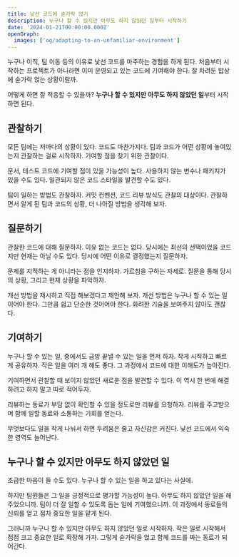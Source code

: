 ```yaml
---
title: 낯선 코드에 숟가락 얹기
description: 누구나 할 수 있지만 아무도 하지 않았던 일부터 시작하기
date: '2024-01-21T00:00:00.000Z'
openGraph:
  images: ['og/adapting-to-an-unfamiliar-environment']
---
```


누구나 이직, 팀 이동 등의 이유로 낯선 코드를 마주하는 경험을 하게 된다. 처음부터 시작하는 프로젝트가 아니라면 이미 운영되고 있는 코드에 기여해야 한다. 잘 차려둔 밥상에 숟가락 얹는 상황이랄까.

어떻게 하면 잘 적응할 수 있을까? **누구나 할 수 있지만 아무도 하지 않았던 일**부터 시작하면 된다.

## 관찰하기

모든 팀에는 저마다의 상황이 있다. 코드도 마찬가지다. 팀과 코드가 어떤 상황에 놓여있는지 관찰하는 걸로 시작하자. 기여할 점을 찾기 위한 관찰이다.

문서, 테스트 코드에 기여할 점이 있을 가능성이 높다. 사용하지 않는 변수나 패키지가 있을 수도 있다. 일관되지 않은 코드 스타일을 발견할 수도 있다.

팀이 일하는 방법도 관찰하자. 커밋 컨벤션, 코드 리뷰 방식도 관찰의 대상이다. 관찰하면서 알게 된 팀과 코드의 상황, 더 나아질 방법을 생각해 보자.

## 질문하기

관찰한 코드에 대해 질문하자. 이유 없는 코드는 없다. 당시에는 최선의 선택이었을 코드지만 현재는 아닐 수도 있다. 당시에 어떤 이유로 결정했는지 질문하자.

문제를 지적하는 게 아니라는 점을 인지하자. 가르침을 구하는 자세로. 질문을 통해 당시의 상황, 그리고 현재 상황을 파악하자.

개선 방법을 제시하고 직접 해보겠다고 제안해 보자. 개선 방법은 누구나 할 수 있는 일이어야 한다. 그만큼 쉽고 단순한 것이어야 한다. 화려한 기술을 보여주지 않아도 괜찮다.

## 기여하기

누구나 할 수 있는 일, 중에서도 금방 끝낼 수 있는 일을 먼저 하자. 작게 시작하고 빠르게 공유하자. 작은 일을 여러 개 해도 좋다. 그 과정에서 코드에 대한 이해도가 높아진다.

기여하면서 관찰할 때 보이지 않았던 새로운 점을 발견할 수 있다. 이 역시 한 번에 해결하려고 하지 말고 따로 적어두자.

리뷰하는 동료가 부담 없이 확인할 수 있을 정도로만 리뷰를 요청하자. 리뷰를 주고받으며 함께 일할 동료와 소통하는 기회를 얻는다.

무엇보다도 일을 작게 나눠서 하면 두려움은 줄고 자신감은 커진다. 낯선 코드에서 익숙한 영역도 늘어난다.

## 누구나 할 수 있지만 아무도 하지 않았던 일

조급한 마음이 들 수도 있다. 누구나 할 수 있는 일을 하고 있다는 사실에.

하지만 팀원들은 그 일을 긍정적으로 평가할 가능성이 높다. 아무도 하지 않았던 일을 해주었으니까. 팀이 더 잘 일할 수 있도록 돕는 일에 기여했으니까. 이 과정에서 동료들의 신뢰를 얻고 점차 중요한 일을 맡게 된다.

그러니까 누구나 할 수 있지만 아무도 하지 않았던 일로 시작하자. 작은 일로 시작해서 점점 크고 중요한 일로 확장해 가자. 그렇게 숟가락을 얹고 함께 코드를 짜는 동료가 되어간다.
